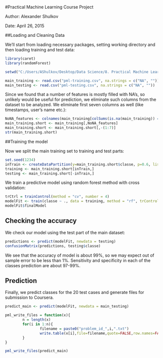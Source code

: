 #Practical Machine Learning Course Project

Author: Alexander Shulkov

Date: April 26, 2015

##Loading and Cleaning Data

We'll start from loading necessary packages, setting working directory and then loading training and test data: 
```r
library(caret)
library(randomForest)

setwd("C:/Users/AShulkov/Desktop/Data Science/8. Practical Machine Learning/Course Project")

main_training <- read.csv("pml-training.csv", na.strings = c("NA", ""))
main_testing <- read.csv("pml-testing.csv", na.strings = c("NA", ""))
```

Since we found that a number of features is mostly filled with NA's, so unlikely would be useful for prediction, we eliminate such columns from the dataset to be analyzed. We eliminate first seven columns as well (like timestamps, user's name etc.):
```r
NoNA_features <- colnames(main_training[colSums(is.na(main_training)) == 0])
main_training.short <- main_training[,NoNA_features]
main_training.short <- main_training.short[,-(1:7)]
str(main_training.short)
```

##Training the model

Now we split the main training set to training and test parts:
```r
set.seed(1234)
inTrain <- createDataPartition(y=main_training.short$classe, p=0.6, list=FALSE)
training <- main_training.short[inTrain,]
testing <- main_training.short[-inTrain,]
```

We train a predictive model using random forest method with cross validation:
```r
trCtrl = trainControl(method = "cv", number = 4)
modelFit <- train(classe ~ ., data = training, method = "rf", trControl = trCtrl)
modelFit$finalModel
```

## Checking the accuracy

We check our model using the test part of the main dataset:
```r
predictions <- predict(modelFit, newdata = testing)
confusionMatrix(predictions, testing$classe)
```

We see that the accuracy of model is about 99%, so we may expect out of sample error to be less than 1%. Sensitivity and specificity in each of the classes prediction are about 97-99%. 

## Prediction 

Finally, we predict classes for the 20 test cases and generate files for submission to Coursera.
```r
predict_main <- predict(modelFit, newdata = main_testing)

pml_write_files = function(x){
        n = length(x)
        for(i in 1:n){
                filename = paste0("problem_id_",i,".txt")
                write.table(x[i],file=filename,quote=FALSE,row.names=FALSE,col.names=FALSE)
        }
}

pml_write_files(predict_main)
```


